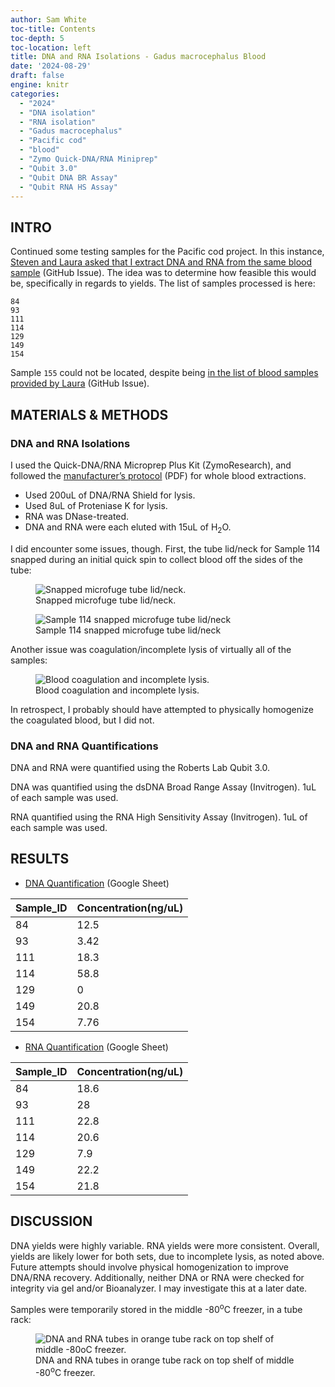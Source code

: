 ```yaml
---
author: Sam White
toc-title: Contents
toc-depth: 5
toc-location: left
title: DNA and RNA Isolations - Gadus macrocephalus Blood
date: '2024-08-29'
draft: false
engine: knitr
categories: 
  - "2024"
  - "DNA isolation"
  - "RNA isolation"
  - "Gadus macrocephalus"
  - "Pacific cod"
  - "blood"
  - "Zymo Quick-DNA/RNA Miniprep"
  - "Qubit 3.0"
  - "Qubit DNA BR Assay"
  - "Qubit RNA HS Assay"
---
```

## INTRO

Continued some testing samples for the Pacific cod project. In this instance, [Steven and Laura asked that I extract DNA and RNA from the same blood sample](https://github.com/RobertsLab/resources/issues/1951) (GitHub Issue). The idea was to determine how feasible this would be, specifically in regards to yields. The list of samples processed is here:

```
84       
93       
111      
114      
129      
149      
154      
```

::: {.callout-note}
Sample `155` could not be located, despite being [in the list of blood samples provided by Laura](https://github.com/RobertsLab/resources/issues/1951) (GitHub Issue).
:::

## MATERIALS & METHODS

### DNA and RNA Isolations

I used the Quick-DNA/RNA Microprep Plus Kit (ZymoResearch), and followed the [manufacturer's protocol](https://github.com/RobertsLab/resources/blob/master/protocols/Commercial_Protocols/ZymoResearch_quick-dna-rna_microprep_plus_kit_20190411.pdf) (PDF) for whole blood extractions.

::: {.callout-note}
- Used 200uL of DNA/RNA Shield for lysis.
- Used 8uL of Proteniase K for lysis.
- RNA was DNase-treated.
- DNA and RNA were each eluted with 15uL of H<sub>2</sub>O.
:::

I did encounter some issues, though. First, the tube lid/neck for Sample 114 snapped during an initial quick spin to collect blood off the sides of the tube:

![Snapped microfuge tube lid/neck.](./20240829-gmac-broken-tube-01.jpg){#fig-broken-cap fig-alt="Snapped microfuge tube lid/neck."}

![Sample 114 snapped microfuge tube lid/neck](./20240829-gmac-broken-tube-02.jpg){#fig-114-broken-tube fig-alt="Sample 114 snapped microfuge tube lid/neck."}

Another issue was coagulation/incomplete lysis of virtually all of the samples:

![Blood coagulation and incomplete lysis.](./20240829-gmac-blood-lysis.jpg){#fig-blood-coagulation fig-alt="Blood coagulation and incomplete lysis."}

In retrospect, I probably should have attempted to physically homogenize the coagulated blood, but I did not.

### DNA and RNA Quantifications

DNA and RNA were quantified using the Roberts Lab Qubit 3.0.

DNA was quantified using the dsDNA Broad Range Assay (Invitrogen). 1uL of each sample was used.

RNA quantified using the RNA High Sensitivity Assay (Invitrogen). 1uL of each sample was used.

## RESULTS

- [DNA Quantification](https://docs.google.com/spreadsheets/d/1IKBLl6emdy3ceDM4vG3c6iyOdMSlSf0hiIs1rcZipcE/edit?usp=sharing) (Google Sheet)

| Sample_ID | Concentration(ng/uL) |
|-----------|----------------------|
| 84        | 12.5                 |
| 93        | 3.42                 |
| 111       | 18.3                 |
| 114       | 58.8                 |
| 129       | 0                    |
| 149       | 20.8                 |
| 154       | 7.76                 |



- [RNA Quantification](https://docs.google.com/spreadsheets/d/1bJ22nN05JH-Tb0n370ZhhBqTJPYOQoTiNrz7Y4Ucu_Q/edit?usp=sharing) (Google Sheet)

| Sample_ID | Concentration(ng/uL) |
|-----------|----------------------|
| 84        | 18.6                 |
| 93        | 28                   |
| 111       | 22.8                 |
| 114       | 20.6                 |
| 129       | 7.9                  |
| 149       | 22.2                 |
| 154       | 21.8                 |

## DISCUSSION

DNA yields were highly variable. RNA yields were more consistent. Overall, yields are likely lower for both sets, due to incomplete lysis, as noted above. Future attempts should involve physical homogenization to improve DNA/RNA recovery. Additionally, neither DNA or RNA were checked for integrity via gel and/or Bioanalyzer. I may investigate this at a later date.

Samples were temporarily stored in the middle -80<sup>o</sup>C freezer, in a tube rack:

![DNA and RNA tubes in orange tube rack on top shelf of middle -80<sup>o</sup>C freezer.](./20240829-gmac-freezer-rack.jpg){#fig-tube-rack fig-alt="DNA and RNA tubes in orange tube rack on top shelf of middle -80<sup>o</sup>C freezer."}
